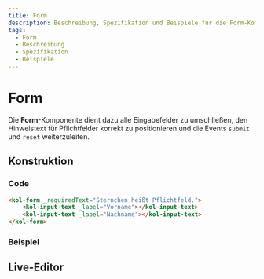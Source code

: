 ```yaml
---
title: Form
description: Beschreibung, Spezifikation und Beispiele für die Form-Komponente.
tags:
  - Form
  - Beschreibung
  - Spezifikation
  - Beispiele
---
```



# Form

Die **Form**-Komponente dient dazu alle Eingabefelder zu umschließen, den Hinweistext für Pflichtfelder korrekt zu positionieren und die Events `submit` und `reset` weiterzuleiten.

## Konstruktion

### Code

```html
<kol-form _requiredText="Sternchen heißt Pflichtfeld.">
	<kol-input-text _label="Vorname"></kol-input-text>
	<kol-input-text _label="Nachname"></kol-input-text>
</kol-form>
```

### Beispiel

<kol-form _requiredText="Sternchen heißt Pflichtfeld.">
	<kol-input-text _label="Vorname"></kol-input-text>
	<kol-input-text _label="Nachname"></kol-input-text>
</kol-form>

<Readme />

<ExampleLink component="form" />

## Live-Editor

<LiveEditorCompact component="form" />
